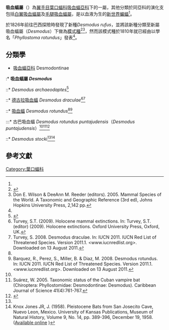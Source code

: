 {{Automatic taxobox 
| image = Desmodus rotundus A Catenazzi.jpg
| image_caption = 吸血蝠（''D. rotundus''）
| taxon = Desmodus
| authority = {{link-en|Wied-Neuwied|Prince Maximilian of Wied-Neuwied}}, 1826
| type_species = ''Desmodus rufus''
| subdivision_ranks = 種
| subdivision =
* {{Extinct}}{{link-en|古吸血蝠|Desmodus archaeodaptes}} ''D. archaeodaptes''
* {{Extinct}}[[德古拉吸血蝠|德古拉吸血蝠]] ''D. draculae''
* [[吸血蝠|吸血蝠]] ''D. rotundus''
* {{Extinct}}{{link-en|斯托克吸血蝠|Stock's vampire bat}} ''D. stocki''
}}
'''吸血蝠屬'''（{{lang-xm|Desmodus}}）為[[翼手目|翼手目]][[葉口蝠科|葉口蝠科]][[吸血蝠亞科|吸血蝠亞科]]下的一屬，其他分類於同亞科的演化支包括[[白翼吸血蝠屬|白翼吸血蝠屬]]及[[毛腿吸血蝠屬|毛腿吸血蝠屬]]，是以血液为生的[[新世界|新世界]][[蝙蝠|蝙蝠]]<ref name="WilsonReeder2005"/>。

{{link-en|維德-新維德親王|Prince Maximilian of Wied-Neuwied}}於1826年前往巴西探險時發現了新種''Desmodus rufus''，並將該新種分類至新屬吸血蝠屬（''Desmodus''）下做為[[模式種|模式種]]<ref name="Wied">{{cite book |last1=Wied |first1=M. |title=Beiträge zur Naturgeschichte von Brasilien / |date=1826 |publisher=Im Verlage des Landes-Industrie-Comptoirs |location=Weimar |volume=2 |pages=231–238 |url=https://biodiversitylibrary.org/page/32972279 |access-date=2021-07-29 |archive-date=2021-07-29 |archive-url=https://web.archive.org/web/20210729135647/https://www.biodiversitylibrary.org/page/32972279 |dead-url=no }}</ref><ref name="WilsonReeder2005">Don E. Wilson & DeeAnn M. Reeder (editors). 2005. Mammal Species of the World. A Taxonomic and Geographic Reference (3rd ed), Johns Hopkins University Press, 2,142 pp.</ref>，然而該模式種於1810年就已經由{{link-en|艾蒂安·弗朗索瓦·若弗魯瓦|Étienne Geoffroy}}以學名「''Phyllostoma rotundus''」發表<ref name="WilsonReeder2005" />。

== 分類學 ==
* [[吸血蝠亞科|吸血蝠亞科]] Desmodontinae
:* '''吸血蝠屬 ''Desmodus'''''
::*{{Extinct}}{{link-en|古吸血蝠|Desmodus archaeodaptes}} ''Desmodus archaeodaptes''<ref name="Morgan 1988">{{cite journal|last1=Morgan| first1= G. S.| last2= Linares| first2= O. J.| last3= Ray| first3= C. E.| year=1988| title= New species of fossil vampire bats (Mammalia: Chiroptera: Desmodontidae) from Florida and Venezuela| journal= Proceedings of the Biological Society of Washington| volume= 101| issue=4| pages= 912–928}}</ref>
::* {{Extinct}}[[德古拉吸血蝠|德古拉吸血蝠]] ''Desmodus draculae''<ref name="Turvey2009">Turvey, S.T. (2009). Holocene mammal extinctions. In: Turvey, S.T.  (editor) (2009). Holocene extinctions. Oxford University Press, Oxford, UK.</ref><ref name="Turvey2008">Turvey, S. 2008. Desmodus draculae. In: IUCN 2011. IUCN Red List of Threatened Species. Version 2011.1. <www.iucnredlist.org>. Downloaded on 13 August 2011.</ref>
::* [[吸血蝠|吸血蝠]] ''Desmodus rotundus''<ref name="WilsonReeder2005"/><ref name="Barquez2008">Barquez, R., Perez, S., Miller, B. & Diaz, M. 2008. Desmodus rotundus. In: IUCN 2011. IUCN Red List of Threatened Species. Version 2011.1. <www.iucnredlist.org>. Downloaded on 13 August 2011.</ref>
:::* {{Extinct}}古巴吸血蝠 ''Desmodus rotundus puntajudensis''（''Desmodus puntajudensis''）<ref name="Turvey2009"/><ref name="Suarez2005">Suárez, W. 2005. Taxonomic status of the Cuban vampire bat (Chiroptera: Phyllostomidae: Desmodontinae: Desmodus). Caribbean Journal of Science 41(4):761-767.</ref><ref>{{Cite journal|last=Orihuela|first=Johanset|date=2011|title=Skull variation of the vampire bat ''Desmodus rotundus'' (Chiroptera: Phyllostomidae): Taxonomic implications for the Cuban fossil vampire bat ''Desmodus puntajudensis''|url=http://chiropteraneotropical.net/index.php/cn/article/view/113|journal=Chiroptera Neotropical|language=en-US|volume=17|issue=1|pages=863–876|issn=2317-6105|access-date=2019-05-27|archive-url=https://web.archive.org/web/20180618025702/http://chiropteraneotropical.net/index.php/cn/article/view/113|archive-date=2018-06-18|url-status=yes}}</ref>
::* {{Extinct}}{{link-en|斯托克吸血蝠|Stock's vampire bat}} ''Desmodus stocki''<ref name="Turvey2009"/><ref name="KnoxJones1958">Knox Jones JR, J. (1958). Pleistocene Bats from San Josecito Cave, Nuevo Leon, Mexico. University of Kansas Publications, Museum of Natural History, Volume 9, No. 14, pp. 389-396, December 19, 1958.([https://www.biodiversitylibrary.org/bibliography/3141 Available online] {{Wayback|url=https://www.biodiversitylibrary.org/bibliography/3141 |date=20210305193302 }})</ref>

== 參考文獻 ==
{{Wikispecies}}
{{Reflist}}

{{Taxonbar|from=Q2898536}}

[[Category:葉口蝠科|Category:葉口蝠科]]